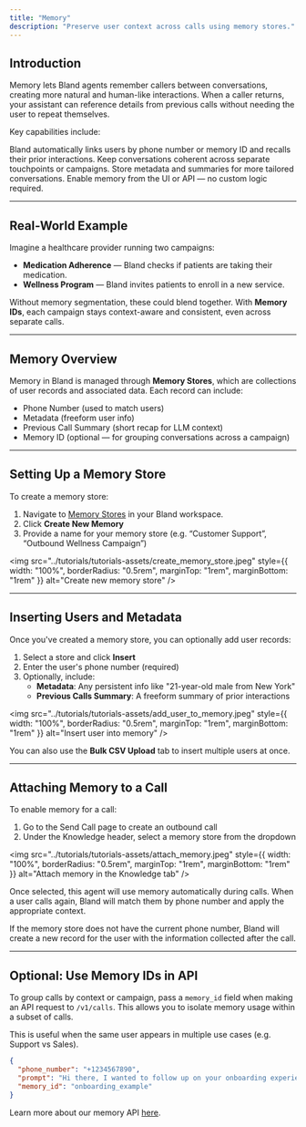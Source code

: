 ```yaml
---
title: "Memory"
description: "Preserve user context across calls using memory stores."
---
```


## Introduction

Memory lets Bland agents remember callers between conversations, creating more natural and human-like interactions. When a caller returns, your assistant can reference details from previous calls without needing the user to repeat themselves.

Key capabilities include:

<CardGroup cols={2}>
  <Card title="Persistent Context" icon="book-user">
    Bland automatically links users by phone number or memory ID and recalls their prior interactions.
  </Card>
  <Card title="Multi-Session Awareness" icon="split">
    Keep conversations coherent across separate touchpoints or campaigns.
  </Card>
  <Card title="Personalized Responses" icon="signature">
    Store metadata and summaries for more tailored conversations.
  </Card>
  <Card title="Simple Setup" icon="check">
    Enable memory from the UI or API — no custom logic required.
  </Card>
</CardGroup>

---

## Real-World Example

Imagine a healthcare provider running two campaigns:

- **Medication Adherence** — Bland checks if patients are taking their medication.  
- **Wellness Program** — Bland invites patients to enroll in a new service.

Without memory segmentation, these could blend together. With **Memory IDs**, each campaign stays context-aware and consistent, even across separate calls.

---

## Memory Overview

Memory in Bland is managed through **Memory Stores**, which are collections of user records and associated data. Each record can include:

- Phone Number (used to match users)  
- Metadata (freeform user info)  
- Previous Call Summary (short recap for LLM context)  
- Memory ID (optional — for grouping conversations across a campaign)

---

## Setting Up a Memory Store

To create a memory store:

1. Navigate to [Memory Stores](https://app.bland.ai/dashboard/memory) in your Bland workspace.
2. Click **Create New Memory**
3. Provide a name for your memory store (e.g. “Customer Support”, “Outbound Wellness Campaign”)

<img 
  src="../tutorials/tutorials-assets/create_memory_store.jpeg"
  style={{ width: "100%", borderRadius: "0.5rem", marginTop: "1rem", marginBottom: "1rem" }}
  alt="Create new memory store"
/>

---

## Inserting Users and Metadata

Once you've created a memory store, you can optionally add user records:

1. Select a store and click **Insert**
2. Enter the user's phone number (required)  
3. Optionally, include:
   - **Metadata**: Any persistent info like "21-year-old male from New York"  
   - **Previous Calls Summary**: A freeform summary of prior interactions

<img 
  src="../tutorials/tutorials-assets/add_user_to_memory.jpeg"
  style={{ width: "100%", borderRadius: "0.5rem", marginTop: "1rem", marginBottom: "1rem" }}
  alt="Insert user into memory"
/>

You can also use the **Bulk CSV Upload** tab to insert multiple users at once.

---

## Attaching Memory to a Call

To enable memory for a call:

1. Go to the Send Call page to create an outbound call
2. Under the Knowledge header, select a memory store from the dropdown

<img 
  src="../tutorials/tutorials-assets/attach_memory.jpeg"
  style={{ width: "100%", borderRadius: "0.5rem", marginTop: "1rem", marginBottom: "1rem" }}
  alt="Attach memory in the Knowledge tab"
/>

Once selected, this agent will use memory automatically during calls. When a user calls again, Bland will match them by phone number and apply the appropriate context.

If the memory store does not have the current phone number, Bland will create a new record for the user with the information collected after the call.

---

## Optional: Use Memory IDs in API

To group calls by context or campaign, pass a `memory_id` field when making an API request to `/v1/calls`. This allows you to isolate memory usage within a subset of calls.

This is useful when the same user appears in multiple use cases (e.g. Support vs Sales).

```json
{
  "phone_number": "+1234567890",
  "prompt": "Hi there, I wanted to follow up on your onboarding experience.",
  "memory_id": "onboarding_example"
}
```

Learn more about our memory API [here](/api-v1/get/memory).